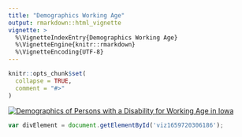 ```yaml
---
title: "Demographics Working Age"
output: rmarkdown::html_vignette
vignette: >
  %\VignetteIndexEntry{Demographics Working Age}
  %\VignetteEngine{knitr::rmarkdown}
  %\VignetteEncoding{UTF-8}
---
```


```r
knitr::opts_chunk$set(
  collapse = TRUE,
  comment = "#>"
)
```

<div class='tableauPlaceholder' id='viz1659720306186' style='position: relative'><noscript><a href='#'><img alt='Demographics of Persons with a Disability for Working Age in Iowa ' src='https:&#47;&#47;public.tableau.com&#47;static&#47;images&#47;De&#47;DemographicsDashboard_16593614343020&#47;DemographicsofPersonswithaDisabilityforWorkingAgeinIowa&#47;1_rss.png' style='border: none' /></a></noscript><object class='tableauViz'  style='display:none;'><param name='host_url' value='https%3A%2F%2Fpublic.tableau.com%2F' /> <param name='embed_code_version' value='3' /> <param name='site_root' value='' /><param name='name' value='DemographicsDashboard_16593614343020&#47;DemographicsofPersonswithaDisabilityforWorkingAgeinIowa' /><param name='tabs' value='no' /><param name='toolbar' value='yes' /><param name='static_image' value='https:&#47;&#47;public.tableau.com&#47;static&#47;images&#47;De&#47;DemographicsDashboard_16593614343020&#47;DemographicsofPersonswithaDisabilityforWorkingAgeinIowa&#47;1.png' /> <param name='animate_transition' value='yes' /><param name='display_static_image' value='yes' /><param name='display_spinner' value='yes' /><param name='display_overlay' value='yes' /><param name='display_count' value='yes' /><param name='language' value='en-US' /></object></div>              

```js
var divElement = document.getElementById('viz1659720306186');                    var vizElement = divElement.getElementsByTagName('object')[0];                    vizElement.style.width='1100px';vizElement.style.height='5027px';                    var scriptElement = document.createElement('script');                    scriptElement.src = 'https://public.tableau.com/javascripts/api/viz_v1.js';                    vizElement.parentNode.insertBefore(scriptElement, vizElement);
```
